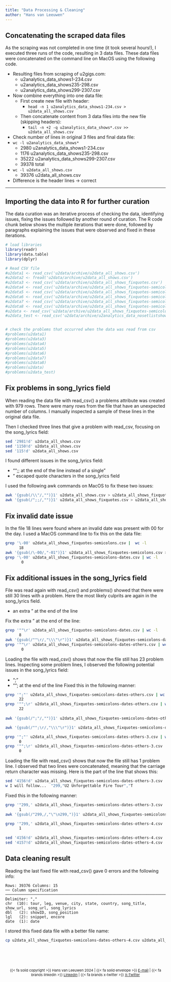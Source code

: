 ```yaml
---
title: "Data Processing & Cleaning"
author: "Hans van Leeuwen"
---
```


## Concatenating the scraped data files

As the scraping was not completed in one time (it took several hours!), I executed three runs of the code, resulting in 3 data files. These data files were concatenated on the command line on MacOS using the following code.

-   Resulting files from scraping of u2gigs.com:
    -   u2analytics_data_shows1-234.csv
    -   u2analytics_data_shows235-298.csv
    -   u2analytics_data_shows299-2307.csv
-   Now combine everything into one data file:
    -   First create new file with header:
        -   `head -n 1 u2analytics_data_shows1-234.csv > u2data_all_shows.csv`
    -   Then concatenate content from 3 data files into the new file (skipping headers):
        -   `tail -n +2 -q u2analytics_data_shows*.csv >> u2data_all_shows.csv`
-   Check number of lines in original 3 files and final data file:
-   `wc -l u2analytics_data_shows*`
    -   2980 u2analytics_data_shows1-234.csv
    -   1176 u2analytics_data_shows235-298.csv
    -   35222 u2analytics_data_shows299-2307.csv
    -   39378 total
-   `wc -l u2data_all_shows.csv`
    -   39376 u2data_all_shows.csv
-   Difference is the header lines -\> correct

------------------------------------------------------------------------

## Importing the data into R for further curation

The data curation was an iterative process of checking the data, identifying issues, fixing the issues followed by another round of curation. The R code chunk below shows the multiple iterations that were done, followed by paragraphs explaining the issues that were observed and fixed in these iterations.

```r

# load libraries
library(readr)
library(data.table)
library(dplyr)

# Read CSV file
#u2data1 <- read_csv('u2data/archive/u2data_all_shows.csv')
#u2data2 <- fread('u2data/archive/u2data_all_shows.csv')
#u2data3 <- read_csv('u2data/archive/u2data_all_shows_fixquotes.csv')
#u2data4 <- read_csv('u2data/archive/u2data_all_shows_fixquotes-semicolons.csv')
#u2data5 <- read_csv('u2data/archive/u2data_all_shows_fixquotes-semicolons-dates.csv')
#u2data6 <- read_csv('u2data/archive/u2data_all_shows_fixquotes-semicolons-dates-others.csv')
#u2data7 <- read_csv('u2data/archive/u2data_all_shows_fixquotes-semicolons-dates-others-2.csv')
#u2data8 <- read_csv('u2data/archive/u2data_all_shows_fixquotes-semicolons-dates-others-3.csv')
#u2data <- read_csv('u2data/archive/u2data_all_shows_fixquotes-semicolons-dates-others-4.csv')
#u2data_test <- read_csv('u2data/archive/u2analytics_data_nosetlistshows.csv')


# check the problems that occurred when the data was read from csv
#problems(u2data1)
#problems(u2data3)
#problems(u2data4)
#problems(u2data5)
#problems(u2data6)
#problems(u2data7)
#problems(u2data8)
#problems(u2data)
#problems(u2data_test)
```

## Fix problems in song_lyrics field

When reading the data file with read_csv() a problems attribute was created with 979 rows. There were many rows from the file that have an unexpected number of columns. I manually inspected a sample of these lines in the original data file.

Then I checked three lines that give a problem with read_csv, focusing on the song_lyrics field:

``` bash
sed '2981!d' u2data_all_shows.csv 
sed '1150!d' u2data_all_shows.csv
sed '115!d' u2data_all_shows.csv
```

I found different issues in the song_lyrics field:

-   "";; at the end of the line instead of a single "
-   " escaped quote characters in the song_lyrics field

I used the following awk commands on MacOS to fix these two issues:

``` bash
awk '{gsub(/\\"/,"")}1' u2data_all_shows.csv > u2data_all_shows_fixquotes.csv
awk '{gsub(/";;/,"")}1' u2data_all_shows_fixquotes.csv > u2data_all_shows_fixquotes-semicolons.csv
```

## Fix invalid date issue

In the file 18 lines were found where an invalid date was present with 00 for the day. I used a MacOS command line to fix this on the data file:

``` bash
grep '\-00' u2data_all_shows_fixquotes-semicolons.csv |  wc -l
      18
awk '{gsub(/\-00/,"-01")}1' u2data_all_shows_fixquotes-semicolons.csv > u2data_all_shows_fixquotes-semicolons-dates.csv
grep '\-00' u2data_all_shows_fixquotes-semicolons-dates.csv | wc -l                                     
       0
```

## Fix additional issues in the song_lyrics field

File was read again with read_csv() and problems() showed that there were still 30 lines with a problem. Here the most likely culprits are again in the song_lyrics field.

-   an extra " at the end of the line

Fix the extra " at the end of the line:

``` bash
grep '""\r' u2data_all_shows_fixquotes-semicolons-dates.csv | wc -l
      8
awk '{gsub(/""\r/,"\\\"\r")}1' u2data_all_shows_fixquotes-semicolons-dates.csv > u2data_all_shows_fixquotes-semicolons-dates-others.csv
grep '""\r' u2data_all_shows_fixquotes-semicolons-dates-others.csv | wc -l
       0
```

Loading the file with read_csv() shows that now the file still has 23 problem lines. Inspecting some problem lines, I observed the following potential issues in the song_lyrics field:

-   ";"
-   ""; at the end of the line Fixed this in the following manner:

``` bash
grep '";"' u2data_all_shows_fixquotes-semicolons-dates-others.csv | wc -l
      22
grep '"";\r' u2data_all_shows_fixquotes-semicolons-dates-others.csv | wc -l
      22
      
awk '{gsub(/";"/,"")}1' u2data_all_shows_fixquotes-semicolons-dates-others.csv > u2data_all_shows_fixquotes-semicolons-dates-others-2.csv

awk '{gsub(/"";\r/,"\\\"\r")}1' u2data_all_shows_fixquotes-semicolons-dates-others-2.csv > u2data_all_shows_fixquotes-semicolons-dates-others-3.csv

grep '";"' u2data_all_shows_fixquotes-semicolons-dates-others-3.csv | wc -l
      0
grep '"";\r' u2data_all_shows_fixquotes-semicolons-dates-others-3.csv | wc -l
      0
```

Loading the file with read_csv() shows that now the file still has 1 problem line. I observed that two lines were concatenated, meaning that the carriage return character was missing. Here is the part of the line that shows this:

``` bash
sed '4156!d' u2data_all_shows_fixquotes-semicolons-dates-others-3.csv
w I will follow...  "299,"U2 Unforgettable Fire Tour","T
```

Fixed this in the following manner:

``` bash
grep '"299,' u2data_all_shows_fixquotes-semicolons-dates-others-3.csv | wc -l
      1
awk '{gsub(/"299,/,"\"\n299,")}1' u2data_all_shows_fixquotes-semicolons-dates-others-3.csv > u2data_all_shows_fixquotes-semicolons-dates-others-4.csv

grep '"299,' u2data_all_shows_fixquotes-semicolons-dates-others-4.csv | wc -l
      1
      
sed '4156!d' u2data_all_shows_fixquotes-semicolons-dates-others-4.csv  
sed '4157!d' u2data_all_shows_fixquotes-semicolons-dates-others-4.csv  
```

## Data cleaning result

Reading the last fixed file with read_csv() gave 0 errors and the following info:

```         
Rows: 39376 Columns: 15
── Column specification ──────────────────────────────────────────────────────────────────────────
Delimiter: ","
chr  (10): tour, leg, venue, city, state, country, song_title, show_url, song_url, song_lyrics
dbl   (2): showID, song_position
lgl   (2): snippet, encore
date  (1): date
```

I stored this fixed data file with a better file name:

``` bash
cp u2data_all_shows_fixquotes-semicolons-dates-others-4.csv u2data_all_shows_clean.csv
```
\
\
\

::: {style="text-align:center; font-size: 11px;"}
{{< fa solid copyright >}} Hans van Leeuwen 2024 \| {{< fa solid envelope >}} [E-mail](mailto:hans.data.universe@gmail.com) \| {{< fa brands linkedin >}} [LinkedIn](https://www.linkedin.com/in/vanleeuwenhans/) \| {{< fa brands x-twitter >}} [X-Twitter](https://x.com/hans444)
:::